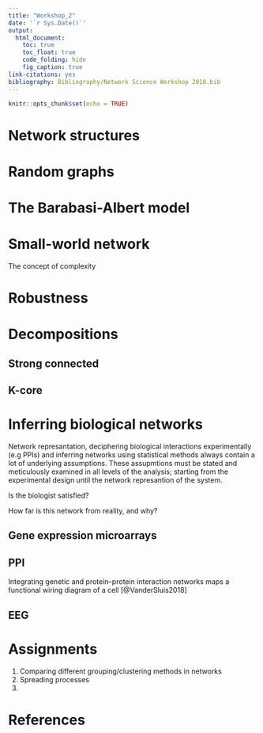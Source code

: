 ```yaml
---
title: "Workshop_2"
date: '`r Sys.Date()`'
output: 
  html_document:
    toc: true
    toc_float: true
    code_folding: hide
    fig_caption: true
link-citations: yes
bibliography: Bibliography/Network Science Workshop 2018.bib
---
```


```r
knitr::opts_chunk$set(echo = TRUE)
```


# Network structures


# Random graphs

# The Barabasi-Albert model

# Small-world network

The concept of complexity

# Robustness

# Decompositions

## Strong connected

## K-core

# Inferring biological networks

Network represantation, deciphering biological interactions experimentally (e.g PPIs) and inferring networks using statistical methods always contain a lot of underlying assumptions. These assupmtions must be stated and meticulously examined in all levels of the analysis; starting from the experimental design until the network represantion of the system. 

Is the biologist satisfied?

How far is this network from reality, and why?


## Gene expression microarrays

## PPI

Integrating genetic and protein–protein interaction networks maps a functional wiring diagram of a cell [@VanderSluis2018]

## EEG



# Assignments


1. Comparing different grouping/clustering methods in networks
2. Spreading processes
3. 

# References
